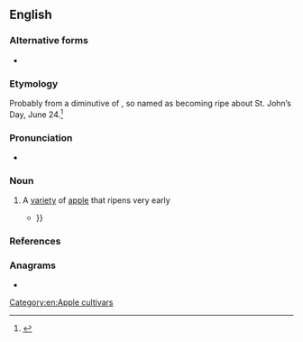 ==English==

===Alternative forms===
* {{l|en|jenneting}}

===Etymology===
Probably from a diminutive of {{der|en|fr|Jean|t=John}}, so named as becoming ripe about St. John’s Day, June 24.<ref>{{R:Webster 1913|jenneting}}</ref>

===Pronunciation===
* {{IPA|en|/ˈdʒɛnɪtɪŋ/}}

===Noun===
{{en-noun}}

# A [[variety]] of [[apple]] that ripens very early
#* {{RQ:Bacon Essayes|chapter=Of Gardens|passage=In July come gilliflowers of all varieties, musk-roses, the lime-tree in blossom, early pears, and plums, in fruit, '''genitings''', codlins{{...}}}}

===References===
<references/>

===Anagrams===
* {{anagrams|en|a=eggiinnt|tingeing}}

[[Category:en:Apple cultivars]]